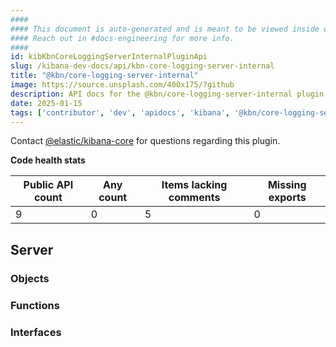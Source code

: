 ```yaml
---
####
#### This document is auto-generated and is meant to be viewed inside our experimental, new docs system.
#### Reach out in #docs-engineering for more info.
####
id: kibKbnCoreLoggingServerInternalPluginApi
slug: /kibana-dev-docs/api/kbn-core-logging-server-internal
title: "@kbn/core-logging-server-internal"
image: https://source.unsplash.com/400x175/?github
description: API docs for the @kbn/core-logging-server-internal plugin
date: 2025-01-15
tags: ['contributor', 'dev', 'apidocs', 'kibana', '@kbn/core-logging-server-internal']
---
```




Contact [@elastic/kibana-core](https://github.com/orgs/elastic/teams/kibana-core) for questions regarding this plugin.

**Code health stats**

| Public API count  | Any count | Items lacking comments | Missing exports |
|-------------------|-----------|------------------------|-----------------|
| 9 | 0 | 5 | 0 |

## Server

### Objects
<DocDefinitionList data={kbnCoreLoggingServerInternalObj.server.objects}/>

### Functions
<DocDefinitionList data={kbnCoreLoggingServerInternalObj.server.functions}/>

### Interfaces
<DocDefinitionList data={kbnCoreLoggingServerInternalObj.server.interfaces}/>

